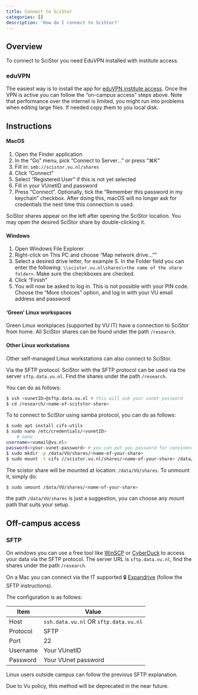 ```yaml
---
title: Connect to SciStor
categories: []
description: 'How do I connect to SciStor?'
---
```



## Overview

To connect to SciStor you need EduVPN installed with institute access.

### eduVPN
The easiest way is to install the app for [eduVPN institute access](https://vu.eduvpn.nl/portal/home). Once the VPN is active you can follow the "on-campus access" steps above. Note that performance over the internet is limited, you might run into problems when editing large files. If needed copy them to you local disk.

## Instructions

#### MacOS

1. Open the Finder application
2. In the "Go" menu, pick "Connect to Server..." or press  "⌘K"
3. Fill in: `smb://scistor.vu.nl/shares`
4. Click "Connect"
5. Select "Registered User" if this is not yet selected
6. Fill in your VUnetID and password
7. Press "Connect". Optionally, tick the "Remember this password in my keychain" checkbox. After doing this, macOS will no longer ask for credentials the next time this connection is used.

SciStor shares appear on the left after opening the SciStor location. You may open the desired SciStor share by double-clicking it.

#### Windows

1. Open Windows File Explorer
2. Right-click on This PC and choose "Map network drive...""
3. Select a desired drive letter, for example S. In the Folder field you can enter the following:  `\\scistor.vu.nl\shares\<the name of the share folder>`. Make sure the checkboxes are checked.
4. Click "Finish"
5. You will now be asked to log in. This is not possible with your PIN code. Choose the "More choices" option, and log in with your VU email address and password

#### 'Green' Linux workspaces

Green Linux workplaces (supported by VU IT) have a connection to SciStor from home. All SciStor shares can be found under the path `/research`.

#### Other Linux workstations

Other self-managed Linux workstations can also connect to SciStor.

Via the SFTP protocol: SciStor with the SFTP protocol can be used via the server `sftp.data.vu.nl`. Find the shares under the path `/research`.

You can do as follows:

```bash
$ ssh <vunetID>@sftp.data.vu.nl # this will ask your vunet password
$ cd /research/<name-of-scitstor-share>
```

To to connect to SciStor using samba protocol, you can do as follows:

```bash
$ sudo apt install cifs-utils
$ sudo nano /etc/credentials/<vunetID>
    # nano
username=<vumail@vu.nl>
password=<your-vunet-password> # you can put you password for convinence, otherwise you have to type your password everytime.
$ sudo mkdir -p /data/VU/shares/<name-of-your-share>
$ sudo mount -t cifs //scistor.vu.nl/shares/<name-of-your-share> /data/VU/shares/<name-of-your-share> -o credentials=/etc/credentials/<vunetID>
```


The scistor share will be mounted at location: `/data/VU/shares`. To unmount it, simply do:

```bash
$ sudo umount /data/VU/shares/<name-of-your-share>
```
::: {.callout-note}
the path `/data/VU/shares` is  just a suggestion, you can choose any mount path that suits your setup.
:::


<!--    Via the NFS protocol
PV: KB artikel is verdwenen en ik kan geen andere vinden, nog navragen
It is also possible to use SciStor shares via the NFS protocol. The knowledge item [KB0012101](https://vu.service-now.com/kb?id=kb_article_view&sysparm_article=KB0012101) describes how you can access home and groups from a Linux workplace via NFS. This manual can also be used to realise a link with SciStor. Use the path /research for this.
-->

## Off-campus access

### SFTP

On windows you can use a free tool like [WinSCP](https://winscp.net/eng/download.php) or [CyberDuck](https://cyberduck.io/download/) to access your data via the SFTP protocol. The server URL is `sftp.data.vu.nl`, find the shares under the path `/research`.

On a Mac you can connect via the IT supported 🔒 [Expandrive](https://vu.service-now.com/kb_view.do?sysparm_article=KB0011846) (follow the SFTP instructions).


The configuration is as follows:


| Item      | Value                        |
|-----------|------------------------------|
| Host      | `ssh.data.vu.nl` OR `sftp.data.vu.nl` |
| Protocol  | SFTP                         |
| Port      | 22                           |
| Username  | Your VUnetID                 |
| Password  | Your VUnet password          |

Linux users outside campus can follow the previous SFTP explanation.


<!-- > **Warning**  -->
::: {.callout-warning}
Due to Vu policy, this method will be deprecated in the near future.
:::